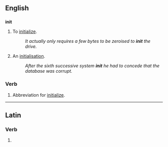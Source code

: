 ==English==

==={{abbreviation}}===
'''init'''

# {{pos_v}} {{computing}} To [[initialize]].
#: ''It actually only requires a few bytes to be zeroised to '''init''' the drive.''
# {{pos_n}} {{computing}} An [[initialisation]].
#: ''After the sixth successive system '''init''' he had to concede that the database was corrupt.''

===Verb===
{{en-verb}}

# {{computing}} Abbreviation for [[initialize]].

----

==Latin==

===Verb===
{{la-verb-form|init}}

# {{conjugation of|[[ineo#Latin|ineō]]||3|s|pres|act|ind}}